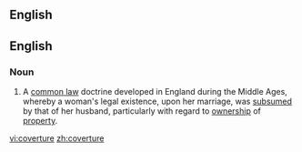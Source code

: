 ==English==

{{also|couverture}}

==English==
{{wikipedia}}

===Noun===
{{en-noun}}

#{{legal}} A [[common law]] doctrine developed in England during the Middle Ages, whereby a woman's legal existence, upon her marriage, was [[subsume]]d by that of her husband, particularly with regard to [[ownership]] of [[property]].

[[vi:coverture]]
[[zh:coverture]]